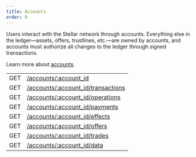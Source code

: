 ```yaml
---
title: Accounts
order: 0
---
```



Users interact with the Stellar network through accounts. Everything else in the ledger—assets, offers, trustlines, etc.—are owned by accounts, and accounts must authorize all changes to the ledger through signed transactions.

Learn more about [accounts](../../../docs/glossary/accounts.mdx).

<EndpointsTable title="Endpoints">

|     |                                                          |
| --- | -------------------------------------------------------- |
| GET | [/accounts/:account_id](./single.mdx)                    |
| GET | [/accounts/:account_id/transactions](./transactions.mdx) |
| GET | [/accounts/:account_id/operations](./operations.mdx)     |
| GET | [/accounts/:account_id/payments](./payments.mdx)         |
| GET | [/accounts/:account_id/effects](./effects.mdx)           |
| GET | [/accounts/:account_id/offers](./offers.mdx)             |
| GET | [/accounts/:account_id/trades](./trades.mdx)             |
| GET | [/accounts/:account_id/data](./data.mdx)                 |

</EndpointsTable>
